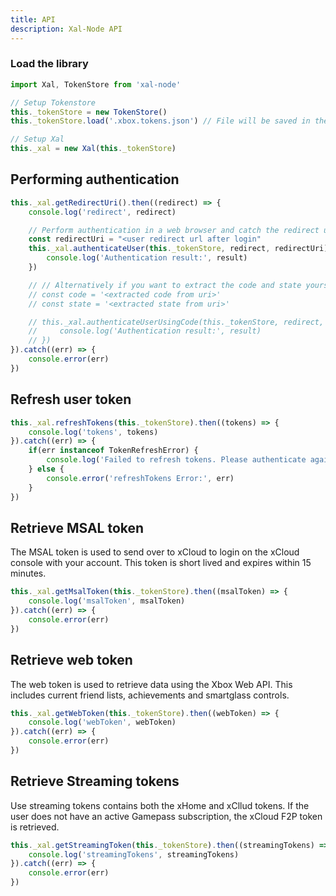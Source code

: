 ```yaml
---
title: API
description: Xal-Node API
---
```


### Load the library

```js
import Xal, TokenStore from 'xal-node'

// Setup Tokenstore
this._tokenStore = new TokenStore()
this._tokenStore.load('.xbox.tokens.json') // File will be saved in the current working directory when using relative paths

// Setup Xal
this._xal = new Xal(this._tokenStore)
```

## Performing authentication

```js
this._xal.getRedirectUri().then((redirect) => {
    console.log('redirect', redirect)

    // Perform authentication in a web browser and catch the redirect uri. You can pass the redirect uri directly into the function.
    const redirectUri = "<user redirect url after login"
    this._xal.authenticateUser(this._tokenStore, redirect, redirectUri).then((result) => {
        console.log('Authentication result:', result)
    })

    // // Alternatively if you want to extract the code and state yourself, you can do that too and pass the code and state.
    // const code = '<extracted code from uri>'
    // const state = '<extracted state from uri>'

    // this._xal.authenticateUserUsingCode(this._tokenStore, redirect, code, state).then((result) => {
    //     console.log('Authentication result:', result)
    // })
}).catch((err) => {
    console.error(err)
})
```

## Refresh user token

```js
this._xal.refreshTokens(this._tokenStore).then((tokens) => {
    console.log('tokens', tokens)
}).catch((err) => {
    if(err instanceof TokenRefreshError) {
        console.log('Failed to refresh tokens. Please authenticate again. Error details:', err)
    } else {
        console.error('refreshTokens Error:', err)
    }
})
```

## Retrieve MSAL token

The MSAL token is used to send over to xCloud to login on the xCloud console with your account. This token is short lived and expires within 15 minutes.

```js
this._xal.getMsalToken(this._tokenStore).then((msalToken) => {
    console.log('msalToken', msalToken)
}).catch((err) => {
    console.error(err)
})
```

## Retrieve web token

The web token is used to retrieve data using the Xbox Web API. This includes current friend lists, achievements and smartglass controls.

```js
this._xal.getWebToken(this._tokenStore).then((webToken) => {
    console.log('webToken', webToken)
}).catch((err) => {
    console.error(err)
})
```

## Retrieve Streaming tokens

Use streaming tokens contains both the xHome and xCllud tokens. If the user does not have an active Gamepass subscription, the xCloud F2P token is retrieved.

```js
this._xal.getStreamingToken(this._tokenStore).then((streamingTokens) => {
    console.log('streamingTokens', streamingTokens)
}).catch((err) => {
    console.error(err)
})
```